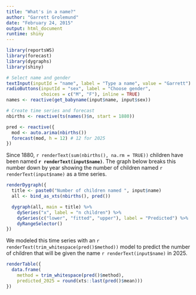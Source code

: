 ```yaml
---
title: "What's in a name?"
author: "Garrett Grolemund"
date: "February 24, 2015"
output: html_document
runtime: shiny
---
```


```r
library(reportsWS)
library(forecast)
library(dygraphs)
library(shiny)

# Select name and gender
textInput(inputId = "name", label = "Type a name", value = "Garrett")
radioButtons(inputId = "sex", label = "Choose gender",
             choices = c("M", "F"), inline = TRUE)
names <- reactive(get_babyname(input$name, input$sex))

# Create time series and forecast
nbirths <- reactive(ts(names()$n, start = 1880))

pred <- reactive({
  mod <- auto.arima(nbirths())
  forecast(mod, h = 12) # 12 for 2025
})
```

Since 1880, `r renderText(sum(nbirths(), na.rm = TRUE))` children have been named **`r renderText(input$name)`**. The graph below breaks this number down by year showing the number of children named `r renderText(input$name)` as a time series. 

```r
renderDygraph({
  title <- paste0("Number of children named ", input$name)
  all <- bind_as_xts(nbirths(), pred()) 

  dygraph(all, main = title) %>%
    dySeries("x", label = "n children") %>% 
    dySeries(c("lower", "fitted", "upper"), label = "Predicted") %>% 
    dyRangeSelector()
})
```

We modeled this time series with an `r renderText(trim_whitespace(pred()$method))` model to predict the number of children that will be given the name `r renderText(input$name)` in 2025.

```r
renderTable({
  data.frame(
    method = trim_whitespace(pred()$method), 
    predicted_2025 = round(xts::last(pred()$mean)))
})
```


